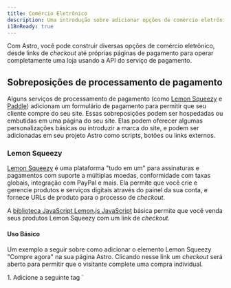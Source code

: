 ```yaml
---
title: Comércio Eletrônico
description: Uma introdução sobre adicionar opções de comércio eletrônico em seu site Astro
i18nReady: true
---
```


Com Astro, você pode construir diversas opções de comércio eletrônico, desde links de _checkout_ até próprias páginas de pagamento para operar completamente uma loja usando a API do serviço de pagamento.

## Sobreposições de processamento de pagamento

Alguns serviços de processamento de pagamento (como [Lemon Squeezy](#lemon-squeezy) e [Paddle](#paddle)) adicionam um formulário de pagamento para permitir que seu cliente compre do seu site. Essas sobreposições podem ser hospedadas ou embutidas em uma página do seu site. Elas podem oferecer algumas personalizações básicas ou introduzir a marca do site, e podem ser adicionadas em seu projeto Astro como scripts, botões ou links externos.

### Lemon Squeezy

[Lemon Squeezy](https://www.lemonsqueezy.com/) é uma plataforma "tudo em um" para assinaturas e pagamentos com suporte a múltiplas moedas, conformidade com taxas globais, integração com PayPal e mais. Ela permite que você crie e gerencie produtos e serviços digitais através do painel da sua conta, e fornece URLs de produto para o processo de _checkout_.

A [biblioteca JavaScript Lemon.js JavaScript](https://docs.lemonsqueezy.com/help/lemonjs/what-is-lemonjs) básica permite que você venda seus produtos Lemon Squeezy com um link de _checkout_.

#### Uso Básico

Um exemplo a seguir sobre como adicionar o elemento Lemon Squeezy "Compre agora" na sua página Astro. Clicando nesse link um _checkout_ será aberto para permitir que o visitante complete uma compra individual.

<Steps>
1. Adicione a seguinte tag `<script>` no `head` ou `body` da sua página:

    ```html title="src/pages/my-product-page.astro"
    <script src="https://app.lemonsqueezy.com/js/lemon.js" defer></script>
    ```

2. Crie uma âncora na página ligando-a à sua URL de produto. Inclua a classe `lemonsqueezy-button` para abrir uma camada de _checkout_ quando clicado.

    ```html title="src/pages/my-product-page.astro"
    <a class="lemonsqueezy-button" href="https://demo.lemonsqueezy.com/checkout/...">
      Compre agora
    </a>
    ```
</Steps>

#### Lemon.js

Lemon.js também fornece comportamentos adicionais como [abrir sobreposições de maneira programática](https://docs.lemonsqueezy.com/help/lemonjs/opening-overlays) e [manipular eventos de sobreposição](https://docs.lemonsqueezy.com/help/lemonjs/handling-events).

<ReadMore> Leia o [guia inicial do desenvolvedor Lemon Squeezy](https://docs.lemonsqueezy.com/guides/developer-guide) para mais informações.</ReadMore>

### Paddle

[Paddle](https://www.paddle.com/) é uma solução de cobrança para produtos e serviços digitais. Ele lida com pagamentos e taxas, e gerencia assinaturas através de uma sobreposição ou um _checkout_ embutido.

[Paddle.js](https://developer.paddle.com/paddlejs/overview) é uma biblioteca JavaScript leve que permite que você construa experiências de cobranças ricas e integradas usando Paddle.

#### Uso Básico

Um exemplo a seguir sobre como adicionar um elemento Paddle "Comprar Agora" em uma página Astro. Clicando nesse link um checkout será aberto para permitir que o visitante complete uma compra individual.

Depois de o link de pagamento padrão do domínio (seu próprio website) for aprovado por Paddle, você pode transformar qualquer elemento da sua página em uma sobreposição de _checkout_ usando atributos de dados HTML.

<Steps>
1. Adicione as duas tags `<script>` seguintes no `head` ou `body` da sua página:

    ```html title="src/pages/my-product-page.astro"
    <script src="https://cdn.paddle.com/paddle/v2/paddle.js"></script>
    <script type="text/javascript">
      Paddle.Setup({ 
        token: '7d279f61a3499fed520f7cd8c08' // substitua com um token do lado do cliente
      });
    </script>
    ```

2. Transforme qualquer elemento em sua página em um botão de Checkout Paddle ao adicionar a classe `paddle_button`:

    ```html title="src/pages/my-product-page.astro"
    <a href="#" class="paddle_button">Compre Agora</a>
    ```

3. Adicione um atributo `data-items` para especificar o `priceId` e `quantity` do seu produto Paddle. Você pode também opcionalmente passar can also optionally pass additional [atributos de dados HTML](https://developer.paddle.com/paddlejs/html-data-attributes) para preencher dados, lidar com sucesso no _checkout_, ou estilizar seu botão e a sobreposição _checkout_:
    ```html title="src/pages/my-product-page.astro"
    <a 
      href="#"
      class="paddle_button"
      data-display-mode="overlay"
      data-theme="light"
      data-locale="en"
      data-success-url="https://example.com/thankyou"
      data-items='[
        {
          "priceId": "pri_01gs59hve0hrz6nyybj56z04eq", 
          "quantity": 1
        }
      ]'
    >
      Compre agora
    </a>
    ```
</Steps>

#### Paddle.js

Em vez de passar atributos de dados HTML, você pode enviar dados para a sobreposição do _checkout_ usando JavaScript para passar múltiplos atributos e ainda maior personalização. Você também pode criar fluxos de trabalhos melhorados usando um _checkout_ embutido.

<ReadMore>Leia mais sobre [utilizar Paddle.js para construir um checkout embutido](https://developer.paddle.com/build/checkout/build-branded-inline-checkout).</ReadMore>


## Soluções completas de comércio eletrônico

Para mais personalização sobre o carrinho de compras e o processo de checkout do seu site, você pode conectar um provedor de serviços financeiros mais completo (como [Snipcart](#snipcart)) em seu projeto Astro. Essas plataformas de e-commerce também podem integrar-se com outros serviços de terceiros para gerenciamento de contas de usuário, personalização, inventário e análises.

### Snipcart

[Snipcart](https://snipcart.com/) é uma plataforma de carrinho de compras poderosa voltada para desenvolvedores, baseada em HTML/JavaScript.

O Snipcart permite a integração com serviços de terceiros, como provedores de envio, habilitação de webhooks para integração avançada entre seu carrinho e outros sistemas, escolha entre várias plataformas de pagamento (como Stripe, Paypal e Square), personalização de modelos de e-mail, além de fornecer ambientes de teste ao vivo.

:::tip
Quer uma solução Snipcart pré-construída? Confira [`astro-snipcart`](https://astro-snipcart.vercel.app/), um modelo da comunidade Astro totalmente funcional, incluindo um sistema de design opcional, pronto para integração com sua conta Snipcart.
:::

#### Uso Básico

A seguir está um exemplo de configuração de um _checkout_ com Snipcart e a adição de elementos de botão para "Adicionar ao carrinho" e "Finalizar compra" em uma página Astro. Isso permitirá que os visitantes adicionem produtos ao carrinho sem serem direcionados imediatamente para a página de _checkout_.

<ReadMore>Para instruções completas, incluindo a configuração da sua loja Snipcart, veja [a documentação de instalação Snipcart](https://docs.snipcart.com/v3/setup/installation).</ReadMore>

<Steps>
1. Adicione o script [conforme mostrado nas instruções de instalação Snipcart](https://docs.snipcart.com/v3/setup/installation) em sua página, após o elemento `<body>`.

    ```html title="src/pages/my-product-page.astro"
    <body></body>
    <script>
      window.SnipcartSettings = {
        publicApiKey: "SUA_CHAVE_API",
        loadStrategy: "on-user-interaction",
      };

      (function()...); // disponível na documentação Snipcart
    </script>
    ```

2. Personalize `window.SnipcartSettings` com qualquer uma das [configurações Snipcart disponíveis](https://docs.snipcart.com/v3/setup/installation#settings) para controlar o comportamento e a aparência do seu carrinho.

    ```html title="src/pages/my-product-page.astro"
    <script>
      window.SnipcartSettings = {
        publicApiKey: "SUA_CHAVE_API",
        loadStrategy: "manual",
        version: "3.7.1",
        addProductBehavior: "none",
        modalStyle: "side",
      };

      (function()...); // disponível na documentação Snipcart
    </script>
    ```

3. Adicione `class="snipcart-add-item"` a qualquer elemento HTML, como um `<button>`, para adicionar um item ao carrinho ao clicar nele. Inclua também outros elementos de dados para [atributos de produto comuns do Snipcart](https://docs.snipcart.com/v3/setup/products), como preço e descrição, e quaisquer campos opcionais.

    ```html title="src/pages/my-product-page.astro"
    <button
      class="snipcart-add-item"
      data-item-id="astro-print"
      data-item-price="39.99"
      data-item-description="Uma impressão emoldurada do logotipo Astro."
      data-item-image="/assets/images/astro-print.jpg"
      data-item-name="Astro Print"
      data-item-custom1-name="Cor da moldura"
      data-item-custom1-options="Marrom|Prata[+10.00]|Ouro[+20.00]"
      data-item-custom2-name="Instruções de entrega"
      data-item-custom2-type="textarea"
    >
      Adicionar ao carrinho
    </button>
    ```

4. Adicione um botão de checkout Snipcart com a classe `snipcart-checkout` para abrir o carrinho e permitir que os clientes concluam a compra em um modal de _checkout_.

    ```html title="src/pages/my-product-page.astro"
    <button class="snipcart-checkout">Clique aqui para finalizar a compra</button>
    ```
</Steps>

#### SDK JavaScript Snipcart

O [SDK JavaScript Snipcart](https://docs.snipcart.com/v3/sdk/basics) permite configurar, personalizar e gerenciar seu carrinho Snipcart de forma programática.

Isso permite realizar ações como:

- Obter informações relevantes sobre a sessão Snipcart atual e aplicar determinadas operações ao carrinho.
- Escutar eventos e acionar _callbacks_ dinamicamente.
- Escutar mudanças de estado e receber um instantâneo completo do estado do carrinho.

<ReadMore>Consulte a [documentação Snipcart](https://docs.snipcart.com/v3/) para mais informações sobre todas as opções de integração com Snipcart em seu Projeto Astro.</ReadMore>

#### `astro-snipcart`

Existem dois pacotes `astro-snipcart` da comunidade que podem simplificar o uso de Snipcart.

- [ Modelo Astro `@lloydjatkinson/astro-snipcart`](https://astro-snipcart.vercel.app/): Este modelo Astro inclui um sistema de design opcional para uma solução completa de e-commerce. Saiba mais em seu próprio e amplo site de documentação, incluindo [a motivação por trás da criação de `astro-snipcart`](https://astro-snipcart.vercel.app/motivation), como uma forma conveniente e nativa de Astro interagir com a API Snipcart.

- [Integração `@Adammatthiesen/astro-snipcart`](https://github.com/Adammatthiesen/astro-snipcart): Esta integração foi fortemente inspirada no tema `astro-snipcart` e fornece componentes Astro (ou Vue) que podem ser adicionados ao seu projeto Astro para criar produtos, controlar o carrinho e muito mais. Veja o [tutorial completo](https://matthiesen.xyz/blog/getting-started-with-my-astro-snipcart-addon) para mais informações.

## Recursos da Comunidade

- [Experiência prática: Loja eCommerce com Astro?](https://crystallize.com/blog/building-ecommerce-with-astro)
- [Coletando Pagamentos com Stripe usando Astro](https://zellwk.com/blog/stripe-astro-recipe/)
